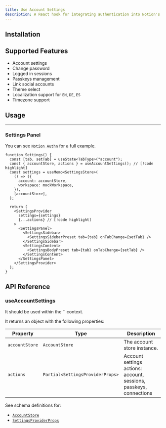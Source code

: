 ```yaml
---
title: Use Account Settings
description: A React hook for integrating authentication into Notion's Settings Panel.
---
```


## Installation

<Installation packages="@notion-kit/auth-ui" registryName="auth-ui" />

## Supported Features

- Account settings
- Change password
- Logged in sessions
- Passkeys management
- Link social accounts
- Theme select
- Localization support for `EN`, `DE`, `ES`
- Timezone support

## Usage

---

### Settings Panel

You can see [`Notion Authn`](https://notion-authn.vercel.app/) for a full example.

```tsx
function Settings() {
  const [tab, setTab] = useState<TabType>("account");
  const { accountStore, actions } = useAccountSettings(); // [!code highlight]
  const settings = useMemo<SettingsStore>(
    () => ({
      account: accountStore,
      workspace: mockWorkspace,
    }),
    [accountStore],
  );

  return (
    <SettingsProvider
      settings={settings}
      {...actions} // [!code highlight]
    >
      <SettingsPanel>
        <SettingsSidebar>
          <SettingsSidebarPreset tab={tab} onTabChange={setTab} />
        </SettingsSidebar>
        <SettingsContent>
          <SettingsBodyPreset tab={tab} onTabChange={setTab} />
        </SettingsContent>
      </SettingsPanel>
    </SettingsProvider>
  );
}
```

## API Reference

### useAccountSettings

<Callout title="Note">
  It should be used within the `<AuthProvider>` context.
</Callout>

It returns an object with the following properties:

| Property       | Type                             | Description                                                        |
| -------------- | -------------------------------- | ------------------------------------------------------------------ |
| `accountStore` | `AccountStore`                   | The account store instance.                                        |
| `actions`      | `Partial<SettingsProviderProps>` | Account settings actions: account, sessions, passkeys, connections |

See schema definitions for:

- [`AccountStore`](/docs/blocks/settings-panel/objects#account-store)
- [`SettingsProviderProps`](/docs/blocks/settings-panel#settingsprovider)
